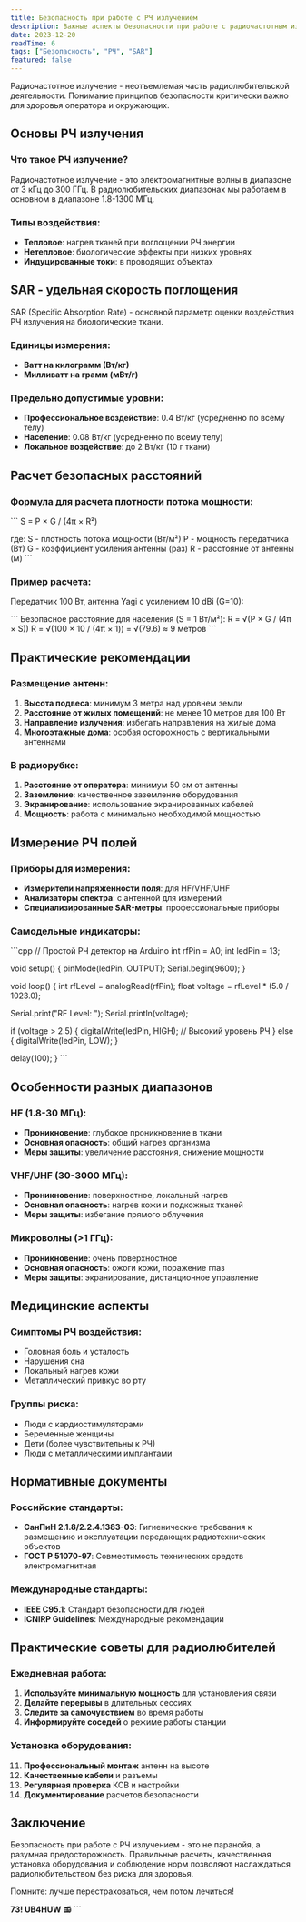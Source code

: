 ```yaml
---
title: Безопасность при работе с РЧ излучением
description: Важные аспекты безопасности при работе с радиочастотным излучением. SAR, расчет безопасных расстояний.
date: 2023-12-20
readTime: 6
tags: ["Безопасность", "РЧ", "SAR"]
featured: false
---
```

Радиочастотное излучение - неотъемлемая часть радиолюбительской деятельности. Понимание принципов безопасности критически важно для здоровья оператора и окружающих.

## Основы РЧ излучения

### Что такое РЧ излучение?
Радиочастотное излучение - это электромагнитные волны в диапазоне от 3 кГц до 300 ГГц. В радиолюбительских диапазонах мы работаем в основном в диапазоне 1.8-1300 МГц.

### Типы воздействия:
- **Тепловое**: нагрев тканей при поглощении РЧ энергии
- **Нетепловое**: биологические эффекты при низких уровнях
- **Индуцированные токи**: в проводящих объектах

## SAR - удельная скорость поглощения

SAR (Specific Absorption Rate) - основной параметр оценки воздействия РЧ излучения на биологические ткани.

### Единицы измерения:
- **Ватт на килограмм (Вт/кг)**
- **Милливатт на грамм (мВт/г)**

### Предельно допустимые уровни:
- **Профессиональное воздействие**: 0.4 Вт/кг (усредненно по всему телу)
- **Население**: 0.08 Вт/кг (усредненно по всему телу)
- **Локальное воздействие**: до 2 Вт/кг (10 г ткани)

## Расчет безопасных расстояний

### Формула для расчета плотности потока мощности:

\`\`\`
S = P × G / (4π × R²)

где:
S - плотность потока мощности (Вт/м²)
P - мощность передатчика (Вт)
G - коэффициент усиления антенны (раз)
R - расстояние от антенны (м)
\`\`\`

### Пример расчета:
Передатчик 100 Вт, антенна Yagi с усилением 10 dBi (G=10):

\`\`\`
Безопасное расстояние для населения (S = 1 Вт/м²):
R = √(P × G / (4π × S))
R = √(100 × 10 / (4π × 1)) = √(79.6) ≈ 9 метров
\`\`\`

## Практические рекомендации

### Размещение антенн:
1. **Высота подвеса**: минимум 3 метра над уровнем земли
2. **Расстояние от жилых помещений**: не менее 10 метров для 100 Вт
3. **Направление излучения**: избегать направления на жилые дома
4. **Многоэтажные дома**: особая осторожность с вертикальными антеннами

### В радиорубке:
1. **Расстояние от оператора**: минимум 50 см от антенны
2. **Заземление**: качественное заземление оборудования
3. **Экранирование**: использование экранированных кабелей
4. **Мощность**: работа с минимально необходимой мощностью

## Измерение РЧ полей

### Приборы для измерения:
- **Измерители напряженности поля**: для HF/VHF/UHF
- **Анализаторы спектра**: с антенной для измерений
- **Специализированные SAR-метры**: профессиональные приборы

### Самодельные индикаторы:
\`\`\`cpp
// Простой РЧ детектор на Arduino
int rfPin = A0;
int ledPin = 13;

void setup() {
  pinMode(ledPin, OUTPUT);
  Serial.begin(9600);
}

void loop() {
  int rfLevel = analogRead(rfPin);
  float voltage = rfLevel * (5.0 / 1023.0);
  
  Serial.print("RF Level: ");
  Serial.println(voltage);
  
  if (voltage > 2.5) {
    digitalWrite(ledPin, HIGH); // Высокий уровень РЧ
  } else {
    digitalWrite(ledPin, LOW);
  }
  
  delay(100);
}
\`\`\`

## Особенности разных диапазонов

### HF (1.8-30 МГц):
- **Проникновение**: глубокое проникновение в ткани
- **Основная опасность**: общий нагрев организма
- **Меры защиты**: увеличение расстояния, снижение мощности

### VHF/UHF (30-3000 МГц):
- **Проникновение**: поверхностное, локальный нагрев
- **Основная опасность**: нагрев кожи и подкожных тканей
- **Меры защиты**: избегание прямого облучения

### Микроволны (>1 ГГц):
- **Проникновение**: очень поверхностное
- **Основная опасность**: ожоги кожи, поражение глаз
- **Меры защиты**: экранирование, дистанционное управление

## Медицинские аспекты

### Симптомы РЧ воздействия:
- Головная боль и усталость
- Нарушения сна
- Локальный нагрев кожи
- Металлический привкус во рту

### Группы риска:
- Люди с кардиостимуляторами
- Беременные женщины
- Дети (более чувствительны к РЧ)
- Люди с металлическими имплантами

## Нормативные документы

### Российские стандарты:
- **СанПиН 2.1.8/2.2.4.1383-03**: Гигиенические требования к размещению и эксплуатации передающих радиотехнических объектов
- **ГОСТ Р 51070-97**: Совместимость технических средств электромагнитная

### Международные стандарты:
- **IEEE C95.1**: Стандарт безопасности для людей
- **ICNIRP Guidelines**: Международные рекомендации

## Практические советы для радиолюбителей

### Ежедневная работа:
1. **Используйте минимальную мощность** для установления связи
2. **Делайте перерывы** в длительных сессиях
3. **Следите за самочувствием** во время работы
4. **Информируйте соседей** о режиме работы станции

### Установка оборудования:
11. **Профессиональный монтаж** антенн на высоте
12. **Качественные кабели** и разъемы
13. **Регулярная проверка** КСВ и настройки
14. **Документирование** расчетов безопасности

## Заключение

Безопасность при работе с РЧ излучением - это не паранойя, а разумная предосторожность. Правильные расчеты, качественная установка оборудования и соблюдение норм позволяют наслаждаться радиолюбительством без риска для здоровья.

Помните: лучше перестраховаться, чем потом лечиться!

**73! UB4HUW** 📻
\`\`\`
